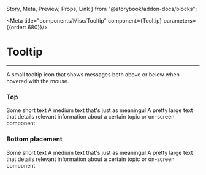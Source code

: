 
  Story,
  Meta,
  Preview,
  Props,
  Link
} from "@storybook/addon-docs/blocks";

<Meta title="components/Misc/Tooltip" component={Tooltip} parameters={{order: 680}}/>

# Tooltip
<hr />

A small tooltip icon that shows messages both above or below when hovered with the mouse.


### Top
<Preview withSource="open">
  <Story name="Top">
    <Box horizontal>
      <Tooltip>Some short text</Tooltip>
      <Tooltip size={24}>A medium text that's just as meaningul</Tooltip>
      <Tooltip size={32} color="#ff0057">A pretty large text that details relevant information about a certain topic or on-screen component</Tooltip>
    </Box>
  </Story>
</Preview>

### Bottom placement
<Preview withSource="open">
  <Story name="Bottom">
    <Box horizontal>
      <Tooltip bottom size={32} color="#ff0057">Some short text</Tooltip>
      <Tooltip bottom size={24} >A medium text that's just as meaningul</Tooltip>
      <Tooltip bottom>A pretty large text that details relevant information about a certain topic or on-screen component</Tooltip>
    </Box>
  </Story>
</Preview>



<Props of={Tooltip} />
